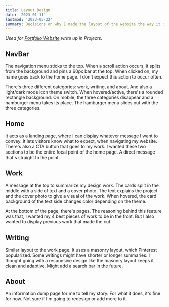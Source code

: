```yaml
---
title: Layout Design
date: '2023-01-11'
lastmod: '2023-05-22'
summary: Decisions on why I made the layout of the website the way it is.
---
```


_Used for <a href='/projects/portfolio'>Portfolio Website</a> write up in Projects._

## NavBar

The navigation menu sticks to the top. When a scroll action occurs, it splits from the background and pins a 60px bar at the top. When clicked on, my name goes back to the home page. I don't expect this action to occur often.

There's three different categories: work, writing, and about. And also a light/dark mode icon theme switch. When hovered/active, there's a rounded rectangle background. On mobile, the three categories disappear and a hamburger menu takes its place. The hamburger menu slides out with the three categories.

## Home

It acts as a landing page, where I can display whatever message I want to convey. It lets visitors know what to expect, when navigating my website. There's also a CTA button that goes to my work. I wanted these two sections to be the entire focal point of the home page. A direct message that's straight to the point.

## Work

A message at the top to summarize my design work. The cards split in the middle with a side of text and a cover photo. The text explains the project and the cover photo to give a visual of the work. When hovered, the card background of the text side changes color depending on the theme.

At the bottom of the page, there's pages. The reasoning behind this feature was that, I wanted my 4 best pieces of work to be in the front. But I also wanted to display previous work that made the cut.

## Writing

Similar layout to the work page. It uses a masonry layout, which Pinterest popularized. Some writings might have shorter or longer summaries. I thought going with a responsive design like the masonry layout keeps it clean and adaptive. Might add a search bar in the future.

## About

An information dump page for me to tell my story. For what it does, it's fine for now. Not sure if I'm going to redesign or add more to it.
